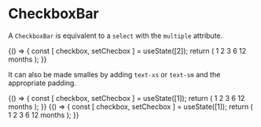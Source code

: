 

<Meta title="Component/CheckboxBar"/>

# CheckboxBar

A `CheckboxBar` is equivalent to a `select` with the `multiple` attribute.

<Preview>
    <Story name="Simple">
        {() => {
            const [ checkbox, setChecbox ] = useState([2]);
            return (
                <CheckboxBar value={checkbox} onChange={setChecbox}>
                    <CheckboxBar.Option value={1}>1</CheckboxBar.Option>
                    <CheckboxBar.Option value={2}>2</CheckboxBar.Option>
                    <CheckboxBar.Option value={3}>3</CheckboxBar.Option>
                    <CheckboxBar.Option value={6}>6</CheckboxBar.Option>
                    <CheckboxBar.Option value={12}>12 months</CheckboxBar.Option>
                </CheckboxBar>
            );
        }}
    </Story>
</Preview>

It can also be made smalles by adding `text-xs` or `text-sm` and the appropriate padding.

<Preview>
    <Story name="Simple sm">
        {() => {
            const [ checkbox, setChecbox ] = useState([1]);
            return (
                <CheckboxBar value={checkbox} onChange={setChecbox} className="text-sm">
                    <CheckboxBar.Option value={1}>1</CheckboxBar.Option>
                    <CheckboxBar.Option value={2}>2</CheckboxBar.Option>
                    <CheckboxBar.Option value={3}>3</CheckboxBar.Option>
                    <CheckboxBar.Option value={6}>6</CheckboxBar.Option>
                    <CheckboxBar.Option value={12}>12 months</CheckboxBar.Option>
                </CheckboxBar>
            );
        }}
    </Story>
</Preview>

<Preview>
    <Story name="Simple xs">
        {() => {
            const [ checkbox, setChecbox ] = useState([1]);
            return (
                <CheckboxBar value={checkbox} onChange={setChecbox} className="text-xs">
                    <CheckboxBar.Option value={1}>1</CheckboxBar.Option>
                    <CheckboxBar.Option value={2}>2</CheckboxBar.Option>
                    <CheckboxBar.Option value={3}>3</CheckboxBar.Option>
                    <CheckboxBar.Option value={6}>6</CheckboxBar.Option>
                    <CheckboxBar.Option value={12}>12 months</CheckboxBar.Option>
                </CheckboxBar>
            );
        }}
    </Story>
</Preview>

